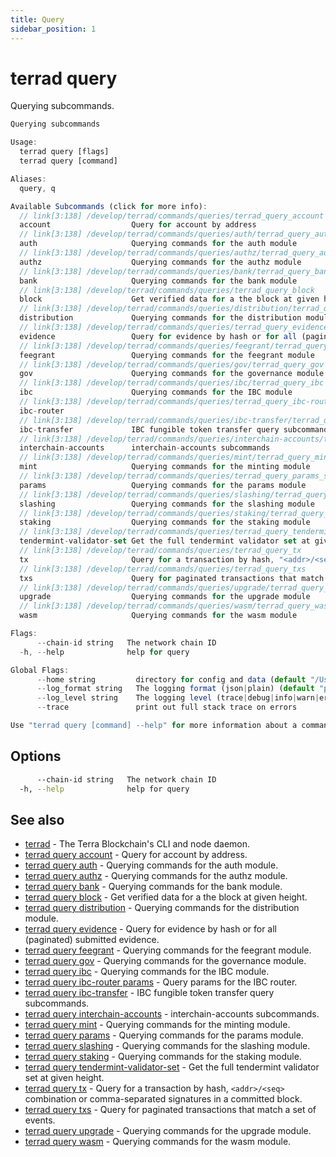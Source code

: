 ```yaml
---
title: Query
sidebar_position: 1
---
```


# terrad query

Querying subcommands.

```js Terrad
Querying subcommands

Usage:
  terrad query [flags]
  terrad query [command]

Aliases:
  query, q

Available Subcommands (click for more info):
  // link[3:138] /develop/terrad/commands/queries/terrad_query_account
  account                  Query for account by address
  // link[3:138] /develop/terrad/commands/queries/auth/terrad_query_auth
  auth                     Querying commands for the auth module
  // link[3:138] /develop/terrad/commands/queries/authz/terrad_query_authz
  authz                    Querying commands for the authz module
  // link[3:138] /develop/terrad/commands/queries/bank/terrad_query_bank
  bank                     Querying commands for the bank module
  // link[3:138] /develop/terrad/commands/queries/terrad_query_block
  block                    Get verified data for a the block at given height
  // link[3:138] /develop/terrad/commands/queries/distribution/terrad_query_distribution
  distribution             Querying commands for the distribution module
  // link[3:138] /develop/terrad/commands/queries/terrad_query_evidence
  evidence                 Query for evidence by hash or for all (paginated) submitted evidence
  // link[3:138] /develop/terrad/commands/queries/feegrant/terrad_query_feegrant
  feegrant                 Querying commands for the feegrant module
  // link[3:138] /develop/terrad/commands/queries/gov/terrad_query_gov
  gov                      Querying commands for the governance module
  // link[3:138] /develop/terrad/commands/queries/ibc/terrad_query_ibc
  ibc                      Querying commands for the IBC module
  // link[3:138] /develop/terrad/commands/queries/terrad_query_ibc-router_params
  ibc-router
  // link[3:138] /develop/terrad/commands/queries/ibc-transfer/terrad_query_ibc-transfer
  ibc-transfer             IBC fungible token transfer query subcommands
  // link[3:138] /develop/terrad/commands/queries/interchain-accounts/terrad_query_interchain-accounts
  interchain-accounts      interchain-accounts subcommands
  // link[3:138] /develop/terrad/commands/queries/mint/terrad_query_mint
  mint                     Querying commands for the minting module
  // link[3:138] /develop/terrad/commands/queries/terrad_query_params_subspace
  params                   Querying commands for the params module
  // link[3:138] /develop/terrad/commands/queries/slashing/terrad_query_slashing
  slashing                 Querying commands for the slashing module
  // link[3:138] /develop/terrad/commands/queries/staking/terrad_query_staking
  staking                  Querying commands for the staking module
  // link[3:138] /develop/terrad/commands/queries/terrad_query_tendermint-validator-set
  tendermint-validator-set Get the full tendermint validator set at given height
  // link[3:138] /develop/terrad/commands/queries/terrad_query_tx
  tx                       Query for a transaction by hash, "<addr>/<seq>" combination or comma-separated signatures in a committed block
  // link[3:138] /develop/terrad/commands/queries/terrad_query_txs
  txs                      Query for paginated transactions that match a set of events
  // link[3:138] /develop/terrad/commands/queries/upgrade/terrad_query_upgrade
  upgrade                  Querying commands for the upgrade module
  // link[3:138] /develop/terrad/commands/queries/wasm/terrad_query_wasm
  wasm                     Querying commands for the wasm module

Flags:
      --chain-id string   The network chain ID
  -h, --help              help for query

Global Flags:
      --home string         directory for config and data (default "/Users/.terra")
      --log_format string   The logging format (json|plain) (default "plain")
      --log_level string    The logging level (trace|debug|info|warn|error|fatal|panic) (default "info")
      --trace               print out full stack trace on errors

Use "terrad query [command] --help" for more information about a command.
```

## Options

```sh Terrad
      --chain-id string   The network chain ID
  -h, --help              help for query
```

## See also

* [terrad](../terrad.mdx)	 - The Terra Blockchain's CLI and node daemon. 
* [terrad query account](./terrad_query_account.mdx)	 - Query for account by address.
* [terrad query auth](./auth/terrad_query_auth.mdx)	 - Querying commands for the auth module.
* [terrad query authz](./authz/terrad_query_authz.mdx)	 - Querying commands for the authz module.
* [terrad query bank](./bank/terrad_query_bank.mdx)	 - Querying commands for the bank module.
* [terrad query block](./terrad_query_block.mdx)	 - Get verified data for a the block at given height.
* [terrad query distribution](./distribution/terrad_query_distribution.mdx)	 - Querying commands for the distribution module.
* [terrad query evidence](./terrad_query_evidence.mdx)	 - Query for evidence by hash or for all (paginated) submitted evidence.
* [terrad query feegrant](./feegrant/terrad_query_feegrant.mdx)	 - Querying commands for the feegrant module.
* [terrad query gov](./gov/terrad_query_gov.mdx)	 - Querying commands for the governance module.
* [terrad query ibc](./ibc/terrad_query_ibc.mdx)	 - Querying commands for the IBC module.
* [terrad query ibc-router params](./terrad_query_ibc-router_params.mdx)    - Query params for the IBC router.
* [terrad query ibc-transfer](./ibc-transfer/terrad_query_ibc-transfer.mdx)	 - IBC fungible token transfer query subcommands.
* [terrad query interchain-accounts](./interchain-accounts/terrad_query_interchain-accounts.mdx)	 - interchain-accounts subcommands.
* [terrad query mint](./mint/terrad_query_mint.mdx)	 - Querying commands for the minting module.
* [terrad query params](./terrad_query_params_subspace.mdx)	 - Querying commands for the params module.
* [terrad query slashing](./slashing/terrad_query_slashing.mdx)	 - Querying commands for the slashing module.
* [terrad query staking](./staking/terrad_query_staking.mdx)	 - Querying commands for the staking module.
* [terrad query tendermint-validator-set](./terrad_query_tendermint-validator-set.mdx)	 - Get the full tendermint validator set at given height.
* [terrad query tx](./terrad_query_tx.mdx)	 - Query for a transaction by hash, `<addr>/<seq>` combination or comma-separated signatures in a committed block.
* [terrad query txs](./terrad_query_txs.mdx)	 - Query for paginated transactions that match a set of events.
* [terrad query upgrade](./upgrade/terrad_query_upgrade.mdx)	 - Querying commands for the upgrade module.
* [terrad query wasm](./wasm/terrad_query_wasm.mdx)	 - Querying commands for the wasm module.


